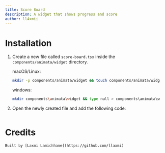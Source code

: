 ```yaml
---
title: Score Board
description: A widget that shows progress and score
author: ll4xmii
---
```


<ComponentPreview name="widget-score-board--docs" />

# Installation

1. Create a new file called `score-board.tsx` inside the `components/animata/widget` directory.

   macOS/Linux:

   ```bash
   mkdir -p components/animata/widget && touch components/animata/widget/score-board.tsx
   ```

   windows:

   ```bash
   mkdir components\animata\widget && type null > components\animata\widget\score-board.tsx
   ```

2. Open the newly created file and add the following code:

```jsx file=<rootDir>/animata/widget/score-board.tsx

```

# Credits

    Built by [Laxmi Lamichhane](https://github.com/llaxmi)
